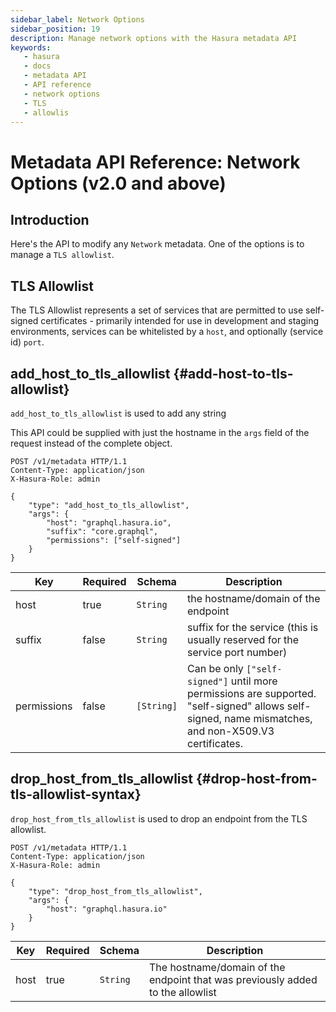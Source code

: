 ```yaml
---
sidebar_label: Network Options
sidebar_position: 19
description: Manage network options with the Hasura metadata API
keywords:
   - hasura
   - docs
   - metadata API
   - API reference
   - network options
   - TLS
   - allowlis
---
```


# Metadata API Reference: Network Options (v2.0 and above)

## Introduction

Here's the API to modify any `Network` metadata. One of the options is
to manage a `TLS allowlist`.

## TLS Allowlist

The TLS Allowlist represents a set of services that are permitted to use
self-signed certificates - primarily intended for use in development and
staging environments, services can be whitelisted by a `host`, and
optionally (service id) `port`.

## add_host_to_tls_allowlist {#add-host-to-tls-allowlist}

`add_host_to_tls_allowlist` is used to add any string

This API could be supplied with just the hostname in the `args` field of
the request instead of the complete object.

```http
POST /v1/metadata HTTP/1.1
Content-Type: application/json
X-Hasura-Role: admin

{
    "type": "add_host_to_tls_allowlist",
    "args": {
        "host": "graphql.hasura.io",
        "suffix": "core.graphql",
        "permissions": ["self-signed"]
    }
}
```

| Key         | Required | Schema     | Description                                                                                                                                          |
|-------------|----------|------------|------------------------------------------------------------------------------------------------------------------------------------------------------|
| host        | true     | `String`   | the hostname/domain of the endpoint                                                                                                                  |
| suffix      | false    | `String`   | suffix for the service (this is usually reserved for the service port number)                                                                        |
| permissions | false    | `[String]` | Can be only `["self-signed"]` until more permissions are supported. "self-signed" allows self-signed, name mismatches, and non-X509.V3 certificates. |


## drop_host_from_tls_allowlist {#drop-host-from-tls-allowlist-syntax}

`drop_host_from_tls_allowlist` is used to drop an endpoint from the TLS allowlist.

```http
POST /v1/metadata HTTP/1.1
Content-Type: application/json
X-Hasura-Role: admin

{
    "type": "drop_host_from_tls_allowlist",
    "args": {
        "host": "graphql.hasura.io"
    }
}
```

| Key  | Required | Schema   | Description                                                                    |
|------|----------|----------|--------------------------------------------------------------------------------|
| host | true     | `String` | The hostname/domain of the endpoint that was previously added to the allowlist |

